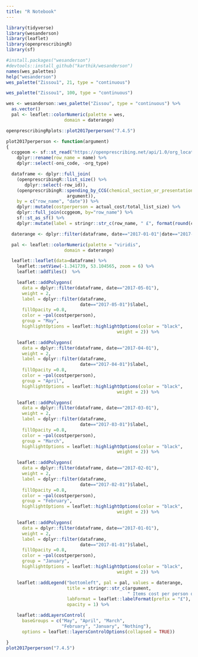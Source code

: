 ```yaml
---
title: "R Notebook"
---
```


```r
library(tidyverse)
library(wesanderson)
library(leaflet)
library(openprescribingR)
library(sf)
```

```r

#install.packages("wesanderson")
#devtools::install_github("karthik/wesanderson")
names(wes_palettes)
help("wesanderson")
wes_palette("Zissou1", 21, type = "continuous")

wes_palette("Zissou1", 100, type = "continuous")
```

```r
wes <- wesanderson::wes_palette("Zissou", type = "continuous") %>%
  as.vector()
  pal <- leaflet::colorNumeric(palette = wes,
                      domain = daterange)
```

```r
openprescribingRplots::plot2017perperson("7.4.5")
```

```r
plot2017perperson <- function(argument)
{
  ccggeom <- sf::st_read("https://openprescribing.net/api/1.0/org_location/?org_type=ccg") %>%
    dplyr::rename(row_name = name) %>%
    dplyr::select(-ons_code, -org_type)

  dataframe <- dplyr::full_join(
    (openprescribingR::list_size() %>%
       dplyr::select(-row_id)),
    (openprescribingR::spending_by_CCG(chemical_section_or_presentation_code =
                       argument)),
    by = c("row_name", "date")) %>%
    dplyr::mutate(costperperson = actual_cost/total_list_size) %>%
    dplyr::full_join(ccggeom, by="row_name") %>%
    sf::st_as_sf() %>%
    dplyr::mutate(label = stringr::str_c(row_name, " £", format(round(costperperson, 2), nsmall = 2)))

  daterange <- dplyr::filter(dataframe, date=="2017-01-01"|date=="2017-02-01"|date=="2017-03-01"|date=="2017-04-01"|date=="2017-05-01")$costperperson

  pal <- leaflet::colorNumeric(palette = "viridis",
                      domain = daterange)

  leaflet::leaflet(data=dataframe) %>%
    leaflet::setView(-1.341739, 53.104565, zoom = 6) %>%
    leaflet::addTiles()  %>%

    leaflet::addPolygons(
      data = dplyr::filter(dataframe, date=="2017-05-01"),
      weight = 2,
      label = dplyr::filter(dataframe,
                            date=="2017-05-01")$label,
      fillOpacity =0.8,
      color = ~pal(costperperson),
      group = "May",
      highlightOptions = leaflet::highlightOptions(color = "black",
                                          weight = 2)) %>%

    leaflet::addPolygons(
      data = dplyr::filter(dataframe, date=="2017-04-01"),
      weight = 2,
      label = dplyr::filter(dataframe,
                            date=="2017-04-01")$label,
      fillOpacity =0.8,
      color = ~pal(costperperson),
      group = "April",
      highlightOptions = leaflet::highlightOptions(color = "black",
                                          weight = 2)) %>%

    leaflet::addPolygons(
      data = dplyr::filter(dataframe, date=="2017-03-01"),
      weight = 2,
      label = dplyr::filter(dataframe,
                            date=="2017-03-01")$label,
      fillOpacity =0.8,
      color = ~pal(costperperson),
      group = "March",
      highlightOptions = leaflet::highlightOptions(color = "black",
                                          weight = 2)) %>%

    leaflet::addPolygons(
      data = dplyr::filter(dataframe, date=="2017-02-01"),
      weight = 2,
      label = dplyr::filter(dataframe,
                            date=="2017-02-01")$label,
      fillOpacity =0.8,
      color = ~pal(costperperson),
      group = "February",
      highlightOptions = leaflet::highlightOptions(color = "black",
                                          weight = 2)) %>%

    leaflet::addPolygons(
      data = dplyr::filter(dataframe, date=="2017-01-01"),
      weight = 2,
      label = dplyr::filter(dataframe,
                            date=="2017-01-01")$label,
      fillOpacity =0.8,
      color = ~pal(costperperson),
      group = "January",
      highlightOptions = leaflet::highlightOptions(color = "black",
                                          weight = 2)) %>%

    leaflet::addLegend("bottomleft", pal = pal, values = daterange,
                       title = stringr::str_c(argument,
                                              " Items cost per person on CCG list"),
                       labFormat = leaflet::labelFormat(prefix = "£"),
                       opacity = 1) %>%

    leaflet::addLayersControl(
      baseGroups = c("May", "April", "March",
                     "February", "January", "Nothing"),
      options = leaflet::layersControlOptions(collapsed = TRUE))

}
plot2017perperson("7.4.5")
```

